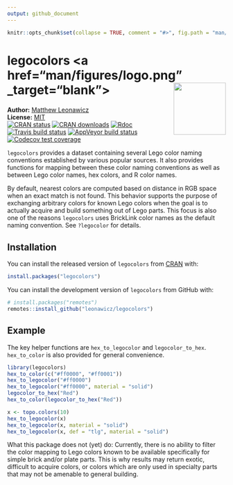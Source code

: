 ```yaml
---
output: github_document
---
```


<!-- README.md is generated from README.Rmd. Please edit that file -->

```r
knitr::opts_chunk$set(collapse = TRUE, comment = "#>", fig.path = "man/figures/README-", out.width = "100%")
```
# legocolors <a href="man/figures/logo.png" _target="blank"><img src="man/figures/logo.png" style="margin-left:10px;margin-bottom:5px;" width="120" align="right"></a>
**Author:** [Matthew Leonawicz](https://leonawicz.github.io/blog/) <a href="https://orcid.org/0000-0001-9452-2771" target="orcid.widget">
<image class="orcid" src="https://members.orcid.org/sites/default/files/vector_iD_icon.svg" height="16"></a>
<br/>
**License:** [MIT](https://opensource.org/licenses/MIT)<br/>
<!-- badges: start -->
[![CRAN status](http://www.r-pkg.org/badges/version/legocolors)](https://cran.r-project.org/package=legocolors)
[![CRAN downloads](http://cranlogs.r-pkg.org/badges/grand-total/legocolors)](https://cran.r-project.org/package=legocolors) 
[![Rdoc](http://www.rdocumentation.org/badges/version/legocolors)](http://www.rdocumentation.org/packages/legocolors)
[![Travis build status](https://travis-ci.org/leonawicz/legocolors.svg?branch=master)](https://travis-ci.org/leonawicz/legocolors)
[![AppVeyor build status](https://ci.appveyor.com/api/projects/status/github/leonawicz/legocolors?branch=master&svg=true)](https://ci.appveyor.com/project/leonawicz/legocolors)
[![Codecov test coverage](https://codecov.io/gh/leonawicz/legocolors/branch/master/graph/badge.svg)](https://codecov.io/gh/leonawicz/legocolors?branch=master)
<!-- badges: end -->

`legocolors` provides a dataset containing several Lego color naming conventions established by various popular sources. It also provides functions for mapping between these color naming conventions as well as between Lego color names, hex colors, and R color names.

By default, nearest colors are computed based on distance in RGB space when an exact match is not found. This behavior supports the purpose of exchanging arbitrary colors for known Lego colors when the goal is to actually acquire and build something out of Lego parts. This focus is also one of the reasons `legocolors` uses BrickLink color names as the default naming convention. See `?legocolor` for details.

## Installation

You can install the released version of `legocolors` from [CRAN](https://CRAN.R-project.org) with:

``` r
install.packages("legocolors")
```

You can install the development version of `legocolors` from GitHub with:

``` r
# install.packages("remotes")
remotes::install_github("leonawicz/legocolors")
```

## Example

The key helper functions are `hex_to_legocolor` and `legocolor_to_hex`. `hex_to_color` is also provided for general convenience.

```r
library(legocolors)
hex_to_color(c("#ff0000", "#ff0001"))
hex_to_legocolor("#ff0000")
hex_to_legocolor("#ff0000", material = "solid")
legocolor_to_hex("Red")
hex_to_color(legocolor_to_hex("Red"))

x <- topo.colors(10)
hex_to_legocolor(x)
hex_to_legocolor(x, material = "solid")
hex_to_legocolor(x, def = "tlg", material = "solid")
```

What this package does not (yet) do: Currently, there is no ability to filter the color mapping to Lego colors known to be available specifically for simple brick and/or plate parts. This is why results may return exotic, difficult to acquire colors, or colors which are only used in specialty parts that may not be amenable to general building.


